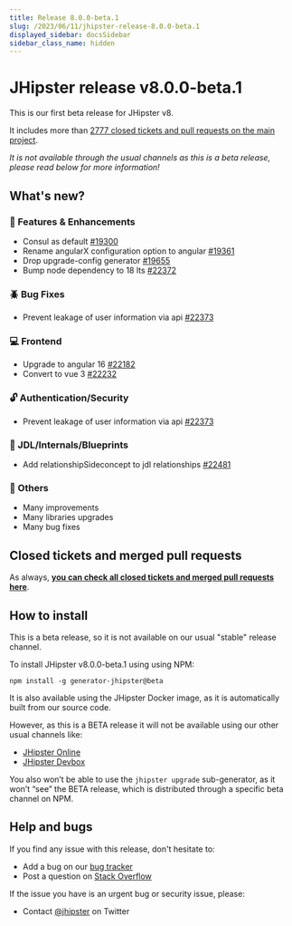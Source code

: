 ```yaml
---
title: Release 8.0.0-beta.1
slug: /2023/06/11/jhipster-release-8.0.0-beta.1
displayed_sidebar: docsSidebar
sidebar_class_name: hidden
---
```


JHipster release v8.0.0-beta.1
==================

This is our first beta release for JHipster v8.

It includes more than [2777 closed tickets and pull requests on the main project](https://github.com/jhipster/generator-jhipster/issues?q=is:closed+milestone:8.0.0-beta.1).

_It is not available through the usual channels as this is a beta release, please read below for more information!_


What's new?
------------

### :gem: Features & Enhancements
- Consul as default [#19300](https://github.com/jhipster/generator-jhipster/issues/19300)
- Rename angularX configuration option to angular [#19361](https://github.com/jhipster/generator-jhipster/issues/19361)
- Drop upgrade-config generator [#19655](https://github.com/jhipster/generator-jhipster/issues/19655)
- Bump node dependency to 18 lts [#22372](https://github.com/jhipster/generator-jhipster/pull/22372)

### :beetle: Bug Fixes
- Prevent leakage of user information via api [#22373](https://github.com/jhipster/generator-jhipster/pull/22373)

### :computer: Frontend
- Upgrade to angular 16 [#22182](https://github.com/jhipster/generator-jhipster/pull/22182)
- Convert to vue 3 [#22232](https://github.com/jhipster/generator-jhipster/pull/22232)

### :unlock: Authentication/Security
- Prevent leakage of user information via api [#22373](https://github.com/jhipster/generator-jhipster/pull/22373)

### :paw_prints: JDL/Internals/Blueprints
- Add relationshipSideconcept to jdl relationships [#22481](https://github.com/jhipster/generator-jhipster/pull/22481)

### :scroll: Others
- Many improvements
- Many libraries upgrades
- Many bug fixes


Closed tickets and merged pull requests
------------
As always, __[you can check all closed tickets and merged pull requests here](https://github.com/jhipster/generator-jhipster/issues?q=is:closed+milestone:8.0.0-beta.1)__.


How to install
------------

This is a beta release, so it is not available on our usual "stable" release channel.

To install JHipster v8.0.0-beta.1 using using NPM:

    npm install -g generator-jhipster@beta

It is also available using the JHipster Docker image, as it is automatically built from our source code.

However, as this is a BETA release it will not be available using our other usual channels like:

- [JHipster Online](https://start.jhipster.tech)
- [JHipster Devbox](https://github.com/jhipster/jhipster-devbox)

You also won’t be able to use the `jhipster upgrade` sub-generator, as it won’t “see” the BETA release, which is distributed through a specific beta channel on NPM.


Help and bugs
--------------

If you find any issue with this release, don't hesitate to:

- Add a bug on our [bug tracker](https://github.com/jhipster/generator-jhipster/issues?state=open)
- Post a question on [Stack Overflow](http://stackoverflow.com/tags/jhipster/info)

If the issue you have is an urgent bug or security issue, please:

- Contact [@jhipster](https://twitter.com/jhipster) on Twitter
